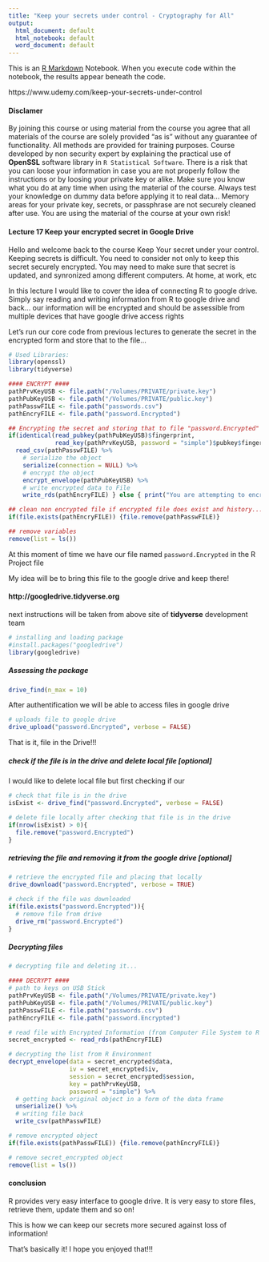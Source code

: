 ```yaml
---
title: "Keep your secrets under control - Cryptography for All"
output:
  html_document: default
  html_notebook: default
  word_document: default
---
```


This is an [R Markdown](http://rmarkdown.rstudio.com) Notebook. When you execute code within the notebook, the results appear beneath the code. 

https://www.udemy.com/keep-your-secrets-under-control

#### Disclamer

By joining this course or using material from the course you agree that all materials of the course are solely provided "as is" without any guarantee of functionality. All methods are provided for training purposes. Course developed by non security expert by explaining the practical use of **OpenSSL** software library in `R Statistical Software`. There is a risk that you can loose your information in case you are not properly follow the instructions or by loosing your private key or alike. Make sure you know what you do at any time when using the material of the course. Always test your knowledge on dummy data before applying it to real data... Memory areas for your private key, secrets, or passphrase are not securely cleaned after use. You are using the material of the course at your own risk!

#### Lecture 17 Keep your encrypted secret in Google Drive

Hello and welcome back to the course Keep Your secret under your control. Keeping secrets is difficult. You need to consider not only to keep this secret securely encrypted. You may need to make sure that secret is updated, and synronized among different computers. At home, at work, etc

In this lecture I would like to cover the idea of connecting R to google drive. Simply say reading and writing information from R to google drive and back... our information will be encrypted and should be assessible from multiple devices that have google drive access rights

Let's run our core code from previous lectures to generate the secret in the encrypted form and store that to the file...

```r
# Used Libraries:
library(openssl)
library(tidyverse)

#### ENCRYPT ####
pathPrvKeyUSB <- file.path("/Volumes/PRIVATE/private.key")
pathPubKeyUSB <- file.path("/Volumes/PRIVATE/public.key")
pathPasswFILE <- file.path("passwords.csv")
pathEncryFILE <- file.path("password.Encrypted")

## Encrypting the secret and storing that to file "password.Encrypted"
if(identical(read_pubkey(pathPubKeyUSB)$fingerprint,
             read_key(pathPrvKeyUSB, password = "simple")$pubkey$fingerprint)) {
  read_csv(pathPasswFILE) %>% 
    # serialize the object
    serialize(connection = NULL) %>% 
    # encrypt the object
    encrypt_envelope(pathPubKeyUSB) %>% 
    # write encrypted data to File
    write_rds(pathEncryFILE) } else { print("You are attempting to encrypt without having proper copy of Private Key")}

## clean non encrypted file if encrypted file does exist and history...
if(file.exists(pathEncryFILE)) {file.remove(pathPasswFILE)}

## remove variables
remove(list = ls())

```

At this moment of time we have our file named `password.Encrypted` in the R Project file

My idea will be to bring this file to the google drive and keep there!

#### http://googledrive.tidyverse.org

next instructions will be taken from above site of **tidyverse** development team

```r
# installing and loading package
#install.packages("googledrive")
library(googledrive)
```

##### Assessing the package

```r
drive_find(n_max = 10)
```

After authentification we will be able to access files in google drive

```r
# uploads file to google drive
drive_upload("password.Encrypted", verbose = FALSE)
```

That is it, file in the Drive!!!

##### check if the file is in the drive and delete local file [optional]

I would like to delete local file but first checking if our 

```r
# check that file is in the drive
isExist <- drive_find("password.Encrypted", verbose = FALSE)

# delete file locally after checking that file is in the drive
if(nrow(isExist) > 0){
  file.remove("password.Encrypted")
}

```


##### retrieving the file and removing it from the google drive [optional]

```r
# retrieve the encrypted file and placing that locally
drive_download("password.Encrypted", verbose = TRUE)

# check if the file was downloaded
if(file.exists("password.Encrypted")){
  # remove file from drive
  drive_rm("password.Encrypted")
}

```

##### Decrypting files

```r
# decrypting file and deleting it...

#### DECRYPT ####
# path to keys on USB Stick
pathPrvKeyUSB <- file.path("/Volumes/PRIVATE/private.key")
pathPubKeyUSB <- file.path("/Volumes/PRIVATE/public.key")
pathPasswFILE <- file.path("passwords.csv")
pathEncryFILE <- file.path("password.Encrypted")

# read file with Encrypted Information (from Computer File System to R Environment)
secret_encrypted <- read_rds(pathEncryFILE)

# decrypting the list from R Environment
decrypt_envelope(data = secret_encrypted$data,
                 iv = secret_encrypted$iv,
                 session = secret_encrypted$session,
                 key = pathPrvKeyUSB,
                 password = "simple") %>% 
  # getting back original object in a form of the data frame
  unserialize() %>% 
  # writing file back
  write_csv(pathPasswFILE)

# remove encrypted object
if(file.exists(pathPasswFILE)) {file.remove(pathEncryFILE)}

# remove secret_encrypted object
remove(list = ls())

```

#### conclusion

R provides very easy interface to google drive. It is very easy to store files, retrieve them, update them and so on!

This is how we can keep our secrets more secured against loss of information!

That's basically it! I hope you enjoyed that!!!